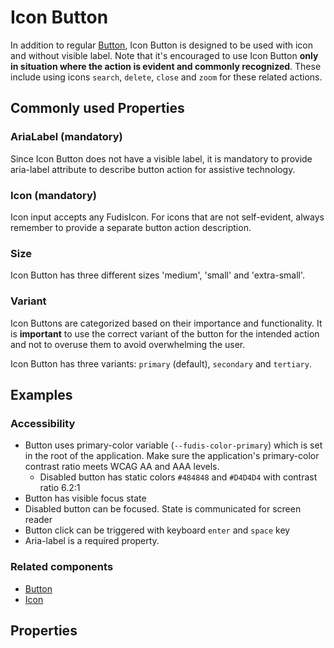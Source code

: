 
<Meta title="Components/IconButton" />

# Icon Button

In addition to regular [Button](/docs/components-button--documentation), Icon Button is designed to be used with icon and without visible label.
Note that it's encouraged to use Icon Button **only in situation where the action is evident and commonly recognized**. These include using icons `search`, `delete`, `close` and `zoom` for these related actions.

## Commonly used Properties

### AriaLabel (mandatory)

Since Icon Button does not have a visible label, it is mandatory to provide aria-label attribute to describe button action for assistive technology.

### Icon (mandatory)

Icon input accepts any FudisIcon. For icons that are not self-evident, always remember to provide a separate button action description.

### Size

Icon Button has three different sizes 'medium', 'small' and 'extra-small'.

### Variant

Icon Buttons are categorized based on their importance and functionality. It is **important** to use the correct variant of the button for the intended action and not to overuse them to avoid overwhelming the user.

Icon Button has three variants: `primary` (default), `secondary` and `tertiary`.

## Examples

<Canvas of={IconButtonStories.AllVariants} />

### Accessibility

- Button uses primary-color variable (`--fudis-color-primary`) which is set in the root of the application. Make sure the application's primary-color contrast ratio meets WCAG AA and AAA levels.
  - Disabled button has static colors `#484848` and `#D4D4D4` with contrast ratio 6.2:1
- Button has visible focus state
- Disabled button can be focused. State is communicated for screen reader
- Button click can be triggered with keyboard <code>enter</code> and <code>space</code> key
- Aria-label is a required property.

### Related components

- [Button](/docs/components-button--documentation)
- [Icon](/docs/components-icon--documentation)

## Properties

<ArgTypes of={IconButtonComponent} exclude={buttonExclude} />

